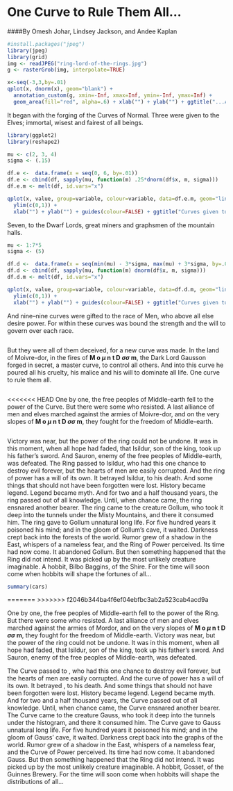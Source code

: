 One Curve to Rule Them All...
========================================================
####By Omesh Johar, Lindsey Jackson, and Andee Kaplan
```r
#install.packages("jpeg")
library(jpeg)
library(grid)
img <- readJPEG("ring-lord-of-the-rings.jpg")
g <- rasterGrob(img, interpolate=TRUE)

x<-seq(-3,3,by=.01)
qplot(x, dnorm(x), geom="blank") +
  annotation_custom(g, xmin=-Inf, xmax=Inf, ymin=-Inf, ymax=Inf) +
  geom_area(fill="red", alpha=.6) + xlab("") + ylab("") + ggtitle("...And in the Darkness Bind them.")
```
It began with the forging of the Curves of Normal. Three were given to the Elves; immortal, wisest and fairest of all beings.
```r
library(ggplot2)
library(reshape2)

mu <- c(2, 3, 4)
sigma <- (.15)

df.e <-  data.frame(x = seq(0, 6, by=.01))
df.e <- cbind(df, sapply(mu, function(m) .25*dnorm(df$x, m, sigma)))
df.e.m <- melt(df, id.vars="x")

qplot(x, value, group=variable, colour=variable, data=df.e.m, geom="line") + 
  ylim(c(0,1)) +
  xlab("") + ylab("") + guides(colour=FALSE) + ggtitle("Curves given to the Elves")

```

Seven, to the Dwarf Lords, great miners and graphsmen of the mountain halls. 

```r
mu <- 1:7*5
sigma <- (5)

df.d <-  data.frame(x = seq(min(mu) - 3*sigma, max(mu) + 3*sigma, by=.01))
df.d <- cbind(df, sapply(mu, function(m) dnorm(df$x, m, sigma)))
df.d.m <- melt(df, id.vars="x")

qplot(x, value, group=variable, colour=variable, data=df.d.m, geom="line") + 
  ylim(c(0,1)) +
  xlab("") + ylab("") + guides(colour=FALSE) + ggtitle("Curves given to the Dwarves")

```

And nine--nine curves were gifted to the race of Men, who above all else desire power. For within these curves was bound the strength and the will to govern over each race. 

```r

```

But they were all of them deceived, for a new curve was made. In the land of Moivre-dor, in the fires of **M o $\mu$ n t <sp></sp>D $\sigma\sigma$ m**, the Dark Lord Gausson forged in secret, a master curve, to control all others. And into this curve he poured all his cruelty, his malice and his will to dominate all life. One curve to rule them all. 

```r
```

<<<<<<< HEAD
One by one, the free peoples of Middle-earth fell to the power of the Curve. But there were some who resisted. A last alliance of men and elves marched against the armies of Moivre-dor, and on the very slopes of  **M o $\mu$ n t <sp></sp>D $\sigma\sigma$ m**, they fought for the freedom of Middle-earth. 

```r

```

Victory was near, but the power of the ring could not be undone. It was in this moment, when all hope had faded, that Isildur, son of the king, took up his father's sword. And Sauron, enemy of the free peoples of Middle-earth, was defeated. The Ring passed to Isildur, who had this one chance to destroy evil forever, but the hearts of men are easily corrupted. And the ring of power has a will of its own. It betrayed Isildur, to his death. And some things that should not have been forgotten were lost. History became legend. Legend became myth. And for two and a half thousand years, the ring passed out of all knowledge. Until, when chance came, the ring ensnared another bearer. The ring came to the creature Gollum, who took it deep into the tunnels under the Misty Mountains, and there it consumed him. The ring gave to Gollum unnatural long life. For five hundred years it poisoned his mind; and in the gloom of Gollum's cave, it waited. Darkness crept back into the forests of the world. Rumor grew of a shadow in the East, whispers of a nameless fear, and the Ring of Power perceived. Its time had now come. It abandoned Gollum. But then something happened that the Ring did not intend. It was picked up by the most unlikely creature imaginable. A hobbit, Bilbo Baggins, of the Shire. For the time will soon come when hobbits will shape the fortunes of all...
```r
summary(cars)
```
=======
>>>>>>> f2046b344ba4f6ef04ebfbc3ab2a523cab4acd9a

One by one, the free peoples of Middle-earth fell to the power of the Ring. But there were some who resisted. A last alliance of men and elves marched against the armies of Mordor, and on the very slopes of **M o $\mu$ n t <sp></sp>D $\sigma\sigma$ m**, they fought for the freedom of Middle-earth. Victory was near, but the power of the ring could not be undone. It was in this moment, when all hope had faded, that Isildur, son of the king, took up his father's sword. And Sauron, enemy of the free peoples of Middle-earth, was defeated. 

The Curve passed to <bad statistician>, who had this one chance to destroy evil forever, but the hearts of men are easily corrupted. And the curve of power has a will of its own. It betrayed <bad statistician>, to his death. And some things that should not have been forgotten were lost. History became legend. Legend became myth. And for two and a half thousand years, the Curve passed out of all knowledge. Until, when chance came, the Curve ensnared another bearer. The Curve came to the creature Gauss, who took it deep into the tunnels under the histogram, and there it consumed him. The Curve gave to Gauss unnatural long life. For five hundred years it poisoned his mind; and in the gloom of Gauss' cave, it waited. Darkness crept back into the graphs of the world. Rumor grew of a shadow in the East, whispers of a nameless fear, and the Curve of Power perceived. Its time had now come. It abandoned Gauss. But then something happened that the Ring did not intend. It was picked up by the most unlikely creature imaginable. A hobbit, Gosset, of the Guinnes Brewery. For the time will soon come when hobbits will shape the distributions of all...

